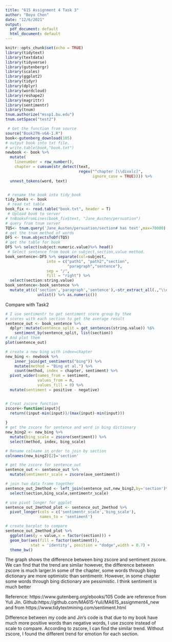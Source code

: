 ```yaml
---
title: "615 Assignment 4 Task 3"
author: "Boyu Chen"
date: "12/6/2021"
output:
  pdf_document: default
  html_document: default
---
```


```r
knitr::opts_chunk$set(echo = TRUE)
library(tidytext)
library(textdata)
library(tidyverse)
library(gutenbergr)
library(scales)
library(ggplot2)
library(tidyr)
library(dplyr)
library(wordcloud)
library(reshape2)
library(magrittr)
library(sentimentr)
library(tnum)
tnum.authorize("mssp1.bu.edu")
tnum.setSpace("test2")
```

```r
 # Get the function from source
source("Book2TN-v6A-1.R")             
book<-gutenberg_download(105)
# output book into txt file. 
# write.table(book,"book.txt")      
newbook <- book %>%
  mutate(
    linenumber = row_number(),
    chapter = cumsum(str_detect(text, 
                                regex("^chapter [\\divxlc]", 
                                      ignore_case = TRUE)))) %>% 
  unnest_tokens(word, text) 


 # rename the book into tidy_book
tidy_books <- book                    
 # read txt table
book_fix <- read.table("book.txt", header = T)    
 # Upload book to server
# tnBooksFromLines(book_fix$text, "Jane_Austen/persuation")  
# query from tnum server
TQ5<- tnum.query('Jane_Austen/persuation/section# has text',max=70000)  
# get the tnum method of words
DF5 <- tnum.objectsToDf(TQ5)
# get the table for book
DF5 %>% select(subject:numeric.value)%>% head()  
 # Select sentence from book in subject,section,value method.
book_sentence<-DF5 %>% separate(col=subject, 
                  into = c("path1", "path2","section",
                           "paragraph","sentence"), 
                  sep = "/", 
                  fill = "right") %>% 
  select(section:string.value)
book_sentence<-book_sentence %>% 
  mutate_at(c('section','paragraph','sentence'),~str_extract_all(.,"\\d+") %>% 
              unlist() %>% as.numeric())


```



Compare with Task2
```r
# I use sentimentr to get sentiment score group by thee 
# scores with each section to get the average result
sentence_out <- book_sentence %>%
  dplyr::mutate(sentence_split = get_sentences(string.value)) %$%
    sentiment_by(sentence_split, list(section))
# And plot them
plot(sentence_out)
```


```r
# create a new bing with index=chapter
new_bing <- newbook %>% 
    inner_join(get_sentiments("bing")) %>%
    mutate(method = "Bing et al.") %>% 
    count(method, index = chapter, sentiment) %>%
  pivot_wider(names_from = sentiment,
              values_from = n,
              values_fill = 0) %>% 
  mutate(sentiment = positive - negative)


# Creat zscore function 
zscore<-function(input){
  return((input-min(input))/(max(input)-min(input)))
  
}
# get the zscore for sentence and word in bing dictionary 
new_bing2 <- new_bing %>% 
  mutate(bing_scale = zscore(sentiment)) %>% 
  select(method, index, bing_scale)

# Rename colname in order to join by section
colnames(new_bing2)[2]='section'
```

```r
# get the zscore for sentence_out
sentence_out <- sentence_out %>%
  mutate(sentimentr_scale = zscore(ave_sentiment))

# join two data frame together
sentence_out_2method <- left_join(sentence_out,new_bing2,by='section')%>%
  select(section,bing_scale,sentimentr_scale)

# use pivot longer for ggplot
sentence_out_2method_plot <- sentence_out_2method %>% 
  pivot_longer(cols = c('sentimentr_scale','bing_scale'), 
               names_to = 'sentiment')

# create barplot to compare
sentence_out_2method_plot %>% 
  ggplot(aes(y = value,x = factor(section))) +
  geom_bar(aes(fill = factor(sentiment)), 
           stat = 'identity', position = "dodge",width = 0.7) + 
  theme_bw()
```

The graph shows the difference between bing zscore and sentiment zscore. We can find that the trend are similar however, the difference between zscore is much larger.In some of the chapter, some words through bing dictionary are more optimistic than sentimentr. However, in some chapter some words through bing dictionary are pessimistic. I think sentiment is much better



Reference: https://www.gutenberg.org/ebooks/105
Code are reference from Yuli Jin. Github:https://github.com/MA615-Yuli/MA615_assignment4_new
and from https://www.tidytextmining.com/sentiment.html

Difference between my code and Jin's code is that due to my book have much more positive words than negative words, I use zscore instead of scale to compare. According to zscore, I can find the similar trend. Without zscore, I found the different trend for emotion for each section.



